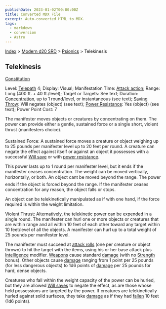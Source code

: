 ```yaml
---
publishDate: 2023-01-02T00:00:00Z
title: Converted MDX File
excerpt: Auto-converted HTML to MDX.
tags:
  - markdown
  - conversion
  - Astro
---
```


[Index](-index) > [Modern d20 SRD](modern-d20-srd-index) > [Psionics](modern-d20-srd-psionics-index) > Telekinesis

## Telekinesis

[Constitution](modern-d20-srd-basics-ability-scores)

Level: [Telepath](modern-d20-srd-classes-advanced-telepath) 4; Display: Visual; Manifestation Time: [Attack
action](modern-d20-srd-combat-attack-actions); Range: Long (400 ft. + 40 ft./level); Target or Targets: See text; Duration: [Concentration](modern-d20-srd-skills-concentration), up to 1 round/level, or instantaneous (see text); [Saving
Throw](modern-d20-srd-basics-saving-throws): Will negates (object) (see text); [Power
Resistance](modern-d20-srd-special-abilities-power-resistance): Yes (object) (see text); Power Point Cost: 7

The manifester moves objects or creatures by concentrating on them. The power
can provide either a gentle, sustained force or a single short, violent thrust
(manifesters choice).

Sustained Force: A sustained force moves a creature or object weighing up to 25 pounds per manifester level up to 20 feet per round. A creature can negate the effect against itself or against an object it possesses with a successful [Will
save](modern-d20-srd-basics-saving-throws) or with [power
resistance](modern-d20-srd-special-abilities-power-resistance).

This power lasts up to 1 round per manifester level, but it ends if the manifester ceases concentration. The weight can be moved vertically, horizontally, or both. An object cant be moved beyond the range. The power ends if the object is forced beyond the range. If the manifester ceases concentration for any reason, the object falls or stops.

An object can be telekinetically manipulated as if with one hand, if the force required is within the weight limitation.

Violent Thrust: Alternatively, the telekinetic power can be expended in a single round. The manifester can hurl one or more objects or creatures that are within range and all within 10 feet of each other toward any target within 10 feet/level of all the objects. A manifester can hurl up to a total weight of 25 pounds per manifester level.

The manifester must succeed at [attack
rolls](modern-d20-srd-combat-attack-roll) (one per creature or object thrown) to hit the target with the items, using his or her base attack plus [Intelligence](modern-d20-srd-basics-ability-scores) modifier. [Weapons](modern-d20-srd-equipment-equipment-weapons) cause standard [damage](modern-d20-srd-combat-damage) (with no [Strength](modern-d20-srd-basics-ability-scores) bonus). Other objects cause [damage](modern-d20-srd-combat-damage) ranging from 1 point per 25 pounds (for less dangerous objects) to 1d6 points of [damage](modern-d20-srd-combat-damage) per 25 pounds for hard, dense objects.

Creatures who fall within the weight capacity of the power can be hurled, but they are allowed [Will
saves](modern-d20-srd-basics-saving-throws) to negate the effect, as are those whose held possessions are targeted by the power. If creatures are telekinetically hurled against solid surfaces, they take [damage](modern-d20-srd-combat-damage) as if they had [fallen](modern-d20-srd-environment-hazards-falling) 10 feet (1d6 points).

